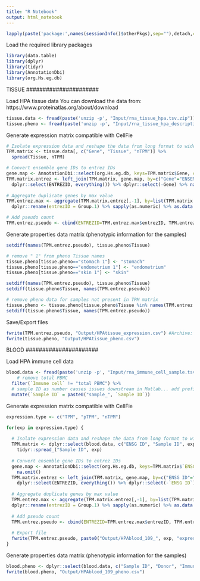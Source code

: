 ```yaml
---
title: "R Notebook"
output: html_notebook
---
```


```r
lapply(paste('package:',names(sessionInfo()$otherPkgs),sep=""),detach,character.only=TRUE,unload=TRUE)
```

Load the required library packages
```r
library(data.table)
library(dplyr)
library(tidyr)
library(AnnotationDbi)
library(org.Hs.eg.db)
```

######################
TISSUE
######################

Load HPA tissue data
You can download the data from: https://www.proteinatlas.org/about/download
```r
tissue.data <- fread(paste('unzip -p', "Input/rna_tissue_hpa.tsv.zip"))
tissue.pheno <- fread(paste('unzip -p', "Input/rna_tissue_hpa_description.tsv.zip"))
```

Generate expression matrix compatible with CellFie
```r
# Isolate expression data and reshape the data from long format to wide format (rows=samples, columns=genes)
TPM.matrix <- tissue.data[, c("Gene", "Tissue", "nTPM")] %>%
  spread(Tissue, nTPM)

# Convert ensemble gene IDs to entrez IDs
gene.map <- AnnotationDbi::select(org.Hs.eg.db, keys=TPM.matrix$Gene, columns=c("ENTREZID"), keytype="ENSEMBL") %>% na.omit()
TPM.matrix.entrez <- left_join(TPM.matrix, gene.map, by=c("Gene"="ENSEMBL")) %>%
  dplyr::select(ENTREZID, everything()) %>% dplyr::select(-Gene) %>% na.omit()
  
# Aggregate duplicate genes by max value
TPM.entrez.max <- aggregate(TPM.matrix.entrez[,-1], by=list(TPM.matrix.entrez$ENTREZID), FUN=max) %>%
  dplyr::rename(entrezID = Group.1) %>% sapply(as.numeric) %>% as.data.frame()

# Add pseudo count
TPM.entrez.pseudo <- cbind(ENTREZID=TPM.entrez.max$entrezID, TPM.entrez.max[, 2:ncol(TPM.entrez.max)] + 0.00001)
```

Generate properties data matrix (phenotypic information for the samples)
```r
setdiff(names(TPM.entrez.pseudo), tissue.pheno$Tissue)

# remove " 1" from pheno Tissue names
tissue.pheno[tissue.pheno=="stomach 1"] <- "stomach"
tissue.pheno[tissue.pheno=="endometrium 1"] <- "endometrium"
tissue.pheno[tissue.pheno=="skin 1"] <- "skin"

setdiff(names(TPM.entrez.pseudo), tissue.pheno$Tissue)
setdiff(tissue.pheno$Tissue, names(TPM.entrez.pseudo))

# remove pheno data for samples not present in TPM matrix
tissue.pheno <- tissue.pheno[tissue.pheno$Tissue %in% names(TPM.entrez.pseudo)]
setdiff(tissue.pheno$Tissue, names(TPM.entrez.pseudo))
```

Save/Export files
```r
fwrite(TPM.entrez.pseudo, "Output/HPAtissue_expression.csv") #Archive: TPM.entrez.max
fwrite(tissue.pheno, "Output/HPAtissue_pheno.csv")
```


######################
BLOOD
######################

Load HPA immune cell data
```r
blood.data <- fread(paste('unzip -p', "Input/rna_immune_cell_sample.tsv.zip")) %>%
    # remove total PBMC
  filter(`Immune cell` != "total PBMC") %>%
  # sample ID as number causes issues downstream in Matlab... add prefix or suffix to force non-numeric reading
  mutate(`Sample ID` = paste0("sample_", `Sample ID`))

```

Generate expression matrix compatible with CellFie
```r
expression.type <- c("TPM", "pTPM", "nTPM")

for(exp in expression.type) {
 
  # Isolate expression data and reshape the data from long format to wide format (rows=samples, columns=genes)
  TPM.matrix <- dplyr::select(blood.data, c("ENSG ID", "Sample ID", exp)) %>%
    tidyr::spread_("Sample ID", exp)
  
  # Convert ensemble gene IDs to entrez IDs
  gene.map <- AnnotationDbi::select(org.Hs.eg.db, keys=TPM.matrix$`ENSG ID`, columns=c("ENTREZID"), keytype="ENSEMBL") %>%
    na.omit()
  TPM.matrix.entrez <- left_join(TPM.matrix, gene.map, by=c("ENSG ID"="ENSEMBL")) %>%
    dplyr::select(ENTREZID, everything()) %>% dplyr::select(-`ENSG ID`) %>% na.omit()
  
  # Aggregate duplicate genes by max value
  TPM.entrez.max <- aggregate(TPM.matrix.entrez[,-1], by=list(TPM.matrix.entrez$ENTREZID), FUN=max) %>%
  dplyr::rename(entrezID = Group.1) %>% sapply(as.numeric) %>% as.data.frame()
  
  # Add pseudo count
  TPM.entrez.pseudo <- cbind(ENTREZID=TPM.entrez.max$entrezID, TPM.entrez.max[, 2:ncol(TPM.entrez.max)] + 0.00001)
  
  # Export file
  fwrite(TPM.entrez.pseudo, paste0("Output/HPAblood_109_", exp, "expression.csv"))
}
```

Generate properties data matrix (phenotypic information for the samples)
```r
blood.pheno <- dplyr::select(blood.data, c("Sample ID", "Donor", "Immune cell")) %>% unique()
fwrite(blood.pheno, "Output/HPAblood_109_pheno.csv")
```
